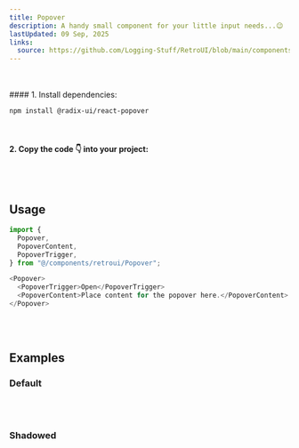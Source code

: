 ```yaml
---
title: Popover
description: A handy small component for your little input needs...😉
lastUpdated: 09 Sep, 2025
links:
  source: https://github.com/Logging-Stuff/RetroUI/blob/main/components/retroui/Popover.tsx
---
```


<ComponentShowcase name="popover-style-default" />
<br />
<br />

<ComponentInstall>
  <ComponentInstall.Cli npmCommand="npx shadcn@latest add @retroui/popover" />
  <ComponentInstall.Manual>
#### 1. Install dependencies:

```sh
npm install @radix-ui/react-popover
```

<br />

#### 2. Copy the code 👇 into your project:

<ComponentSource name="popover" />
    </ComponentInstall.Manual>

</ComponentInstall>

<br />
<br />

## Usage

```typescript
import {
  Popover,
  PopoverContent,
  PopoverTrigger,
} from "@/components/retroui/Popover";
```

```typescript
<Popover>
  <PopoverTrigger>Open</PopoverTrigger>
  <PopoverContent>Place content for the popover here.</PopoverContent>
</Popover>
```

<br />
<br />

## Examples

### Default

<ComponentShowcase name="popover-style-default" />
<br />
<br />

### Shadowed

<ComponentShowcase name="popover-style-default-shadow" />
<br />
<br />
